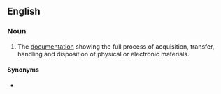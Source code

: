 ==English==
{{wikipedia}}

===Noun===
{{en-noun|chains of custody}}

# {{lb|en|legal|chemistry}} The [[documentation]] showing the full process of acquisition, transfer, handling and disposition of physical or electronic materials.

====Synonyms====
* {{l|en|provenance}}